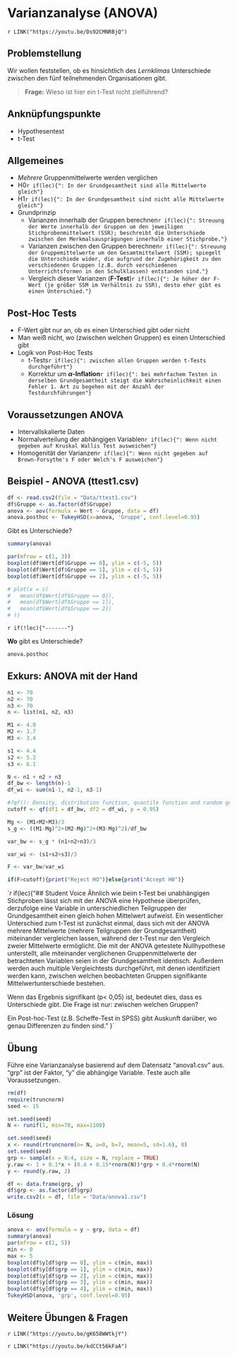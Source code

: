 # Varianzanalyse (ANOVA)

`r LINK("https://youtu.be/Ds92CMNRBjQ")`

## Problemstellung
Wir wollen feststellen, ob es hinsichtlich des *Lernklimas* Unterschiede zwischen den fünf teilnehmenden Organisationen gibt.

> **Frage:** Wieso ist hier ein t-Test nicht zielführend?

## Anknüpfungspunkte
- Hypothesentest
- t-Test

## Allgemeines
- *Mehrere* Gruppenmittelwerte werden verglichen
- H0`r if(lec){": In der Grundgesamtheit sind alle Mittelwerte gleich"}`
- H1`r if(lec){": In der Grundgesamtheit sind nicht alle Mittelwerte gleich"}`
- Grundprinzip
    - Varianzen innerhalb der Gruppen berechnen`r if(lec){": Streuung der Werte innerhalb der Gruppen um den jeweiligen Stichprobenmittelwert (SSR); beschreibt die Unterschiede zwischen den Merkmalsausprägungen innerhalb einer Stichprobe."}`
    - Varianzen zwischen den Gruppen berechnen`r if(lec){": Streuung der Gruppemittelwerte um den Gesamtmittelwert (SSM); spiegelt die Unterschiede wider, die aufgrund der Zugehörigkeit zu den verschiedenen Gruppen (z.B. durch verschiedenen Unterrichtsformen in den Schulklassen) entstanden sind."}`
    - Vergleich dieser Varianzen (**F-Test**)`r if(lec){": Je höher der F-Wert (je größer SSM im Verhältnis zu SSR), desto eher gibt es einen Unterschied."}`

## Post-Hoc Tests
- F-Wert gibt nur an, ob es einen Unterschied gibt oder nicht
- Man weiß nicht, wo (zwischen welchen Gruppen) es einen Unterschied gibt
- Logik von Post-Hoc Tests
    - t-Tests`r if(lec){": zwischen allen Gruppen werden t-Tests durchgeführt"}`
    - Korrektur um **$\alpha$-Inflation**`r if(lec){": bei mehrfachem Testen in derselben Grundgesamtheit steigt die Wahrscheinlichkeit einen Fehler 1. Art zu begehen mit der Anzahl der Testdurchführungen"}`

## Voraussetzungen ANOVA
- Intervallskalierte Daten
- Normalverteilung der abhängigen Variablen`r if(lec){": Wenn nicht gegeben auf Kruskal Wallis Test ausweichen"}`
- Homogenität der Varianzen`r if(lec){": Wenn nicht gegeben auf Brown-Forsythe's F oder Welch's F ausweichen"}`

## Beispiel - ANOVA (ttest1.csv)
```r
df <- read.csv2(file = "Data/ttest1.csv")
df$Gruppe <- as.factor(df$Gruppe)
anova <- aov(formula = Wert ~ Gruppe, data = df)
anova.posthoc <- TukeyHSD(x=anova, 'Gruppe', conf.level=0.95)
```

Gibt es Unterschiede?
```r
summary(anova)

par(mfrow = c(1, 3))
boxplot(df$Wert[df$Gruppe == 0], ylim = c(-5, 5))
boxplot(df$Wert[df$Gruppe == 1], ylim = c(-5, 5))
boxplot(df$Wert[df$Gruppe == 2], ylim = c(-5, 5))

# plot(x = c(
#   mean(df$Wert[df$Gruppe == 0]), 
#   mean(df$Wert[df$Gruppe == 1]),
#   mean(df$Wert[df$Gruppe == 2])
# ))
```

`r if(!lec){"-------"}` 

**Wo** gibt es Unterschiede?
```r
anova.posthoc
```


## Exkurs: ANOVA mit der Hand


```r
n1 <- 70
n2 <- 70
n3 <- 70
n <- list(n1, n2, n3)

M1 <- 4.0
M2 <- 3.7
M3 <- 3.4

s1 <- 4.4
s2 <- 5.2
s3 <- 6.1

N <- n1 + n2 + n3
df_bw <- length(n)-1
df_wi <- sum(n1-1, n2-1, n3-1)

#?qf(): Density, distribution function, quantile function and random generation for the F distribution with df1 and df2 degrees of freedom (and optional non-centrality parameter ncp).
cutoff <- qf(df1 = df_bw, df2 = df_wi, p = 0.95)

Mg <- (M1+M2+M3)/3
s_g <- ((M1-Mg)^2+(M2-Mg)^2+(M3-Mg)^2)/df_bw

var_bw <- s_g * (n1+n2+n3)/3

var_wi <- (s1+s2+s3)/3

F <- var_bw/var_wi

if(F>cutoff){print("Reject HO")}else{print("Accept H0")}
```

`r if(lec){"## Student Voice
Ähnlich wie beim t-Test bei unabhängigen Stichproben lässt sich mit der ANOVA eine Hypothese überprüfen, derzufolge eine Variable in unterschiedlichen Teilgruppen der Grundgesamtheit einen gleich hohen Mittelwert aufweist. Ein wesentlicher Unterschied zum t-Test ist zunächst einmal, dass sich mit der ANOVA mehrere Mittelwerte (mehrere Teilgruppen der Grundgesamtheit) miteinander vergleichen lassen, während der t-Test nur den Vergleich zweier Mittelwerte ermöglicht. Die mit der ANOVA getestete Nullhypothese unterstellt, alle miteinander verglichenen Gruppenmittelwerte der betrachteten Variablen seien in der Grundgesamtheit identisch. Außerdem werden auch multiple Vergleichtests durchgeführt, mit denen identifiziert werden kann, zwischen welchen beobachteten Gruppen signifikante Mittelwertunterschiede bestehen.

Wenn das Ergebnis signifikant (p< 0,05) ist, bedeutet dies, dass es Unterschiede gibt. Die Frage ist nur: zwischen welchen Gruppen?

Ein Post-hoc-Test (z.B. Scheffe-Test in SPSS) gibt Auskunft darüber, wo genau Differenzen zu finden sind."
}` 

## Übung
Führe eine Varianzanalyse basierend auf dem Datensatz "anova1.csv" aus. "grp" ist der Faktor, "y" die abhängige Variable. Teste auch alle Voraussetzungen.

```r
rm(df)
require(truncnorm)
seed <- 15

set.seed(seed)
N <- runif(1, min=70, max=1100)

set.seed(seed)
x <- round(rtruncnorm(n= N, a=0, b=7, mean=5, sd=1.6), 0)
set.seed(seed)
grp <- sample(x = 0:4, size = N, replace = TRUE)
y.raw <- 1 + 0.1*x + (0.4 + 0.15*rnorm(N))*grp + 0.4*rnorm(N)
y <- round(y.raw, 2)

df <- data.frame(grp, y)
df$grp <- as.factor(df$grp)
write.csv2(x = df, file = "Data/anova1.csv")
```

### Lösung
```r

anova <- aov(formula = y ~ grp, data = df)
summary(anova)
par(mfrow = c(1, 5))
min <- 0
max <- 5
boxplot(df$y[df$grp == 0], ylim = c(min, max))
boxplot(df$y[df$grp == 1], ylim = c(min, max))
boxplot(df$y[df$grp == 2], ylim = c(min, max))
boxplot(df$y[df$grp == 3], ylim = c(min, max))
boxplot(df$y[df$grp == 4], ylim = c(min, max))
TukeyHSD(anova, 'grp', conf.level=0.95)
```

## Weitere Übungen & Fragen

`r LINK("https://youtu.be/gK658WWtkjY")`


`r LINK("https://youtu.be/kdCCt56kFaA")`


